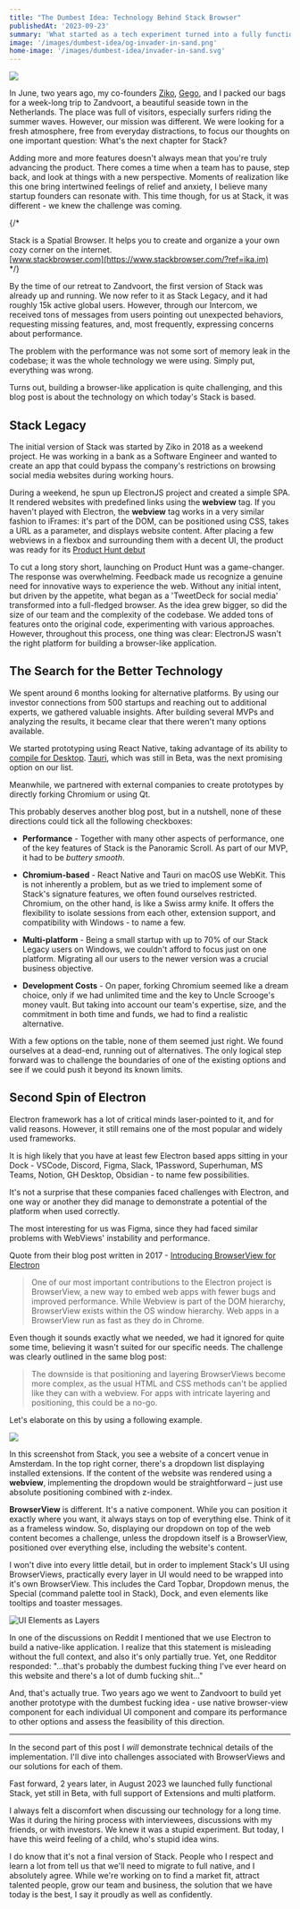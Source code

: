 ```yaml
---
title: "The Dumbest Idea: Technology Behind Stack Browser"
publishedAt: '2023-09-23'
summary: 'What started as a tech experiment turned into a fully functional browser. Here’s why we decided to use ElectronJS and how it became reality'
image: '/images/dumbest-idea/og-invader-in-sand.png'
home-image: '/images/dumbest-idea/invader-in-sand.svg'
---
```


![](/images/dumbest-idea/invader-in-sand-2.svg)

In June, two years ago, my co-founders [Ziko](https://twitter.com/zikosichi), [Gego](https://twitter.com/ShalvaGegia), and I packed our bags for a week-long trip to Zandvoort, a beautiful seaside town in the Netherlands. The place was full of visitors, especially surfers riding the summer waves. However, our mission was different. We were looking for a fresh atmosphere, free from everyday distractions, to focus our thoughts on one important question: What's the next chapter for Stack?

Adding more and more features doesn't always mean that you're truly advancing the product. There comes a time when a team has to pause, step back, and look at things with a new perspective. Moments of realization like this one bring intertwined feelings of relief and anxiety, I believe many startup founders can resonate with. This time though, for us at Stack, it was different - we knew the challenge was coming.

{/* <ASide>Stack is a Spatial Browser. It helps you to create and organize a your own cozy corner on the internet.\
[www.stackbrowser.com](https://www.stackbrowser.com/?ref=ika.im)</ASide> */}



By the time of our retreat to Zandvoort, the first version of Stack was already up and running. We now refer to it as Stack Legacy, and it had roughly 15k active global users. However, through our Intercom, we received tons of messages from users pointing out unexpected behaviors, requesting missing features, and, most frequently, expressing concerns about performance.

The problem with the performance was not some sort of memory leak in the codebase; it was the whole technology we were using. Simply put, everything was wrong.

Turns out, building a browser-like application is quite challenging, and this blog post is about the technology on which today's Stack is based.


## Stack Legacy

The initial version of Stack was started by Ziko in 2018 as a weekend project. He was working in a bank as a Software Engineer and wanted to create an app that could bypass the company's restrictions on browsing social media websites during working hours.

During a weekend, he spun up ElectronJS project and created a simple SPA. It rendered websites with predefined links using the **webview** tag. If you haven't played with Electron, the **webview** tag works in a very similar fashion to iFrames: it's part of the DOM, can be positioned using CSS, takes a URL as a parameter, and displays website content. After placing a few webviews in a flexbox and surrounding them with a decent UI, the product was ready for its [Product Hunt debut](https://www.producthunt.com/products/stack-6#stack-95f5bc8a-383f-407c-bc07-eb45df15eac9)


To cut a long story short, launching on Product Hunt was a game-changer. The response was overwhelming. Feedback made us recognize a genuine need for innovative ways to experience the web. Without any initial intent, but driven by the appetite, what began as a 'TweetDeck for social media' transformed into a full-fledged browser. As the idea grew bigger, so did the size of our team and the complexity of the codebase. We added tons of features onto the original code, experimenting with various approaches. However, throughout this process, one thing was clear: ElectronJS wasn't the right platform for building a browser-like application.


## The Search for the Better Technology

We spent around 6 months looking for alternative platforms. By using our investor connections from 500 startups and reaching out to additional experts, we gathered valuable insights. After building several MVPs and analyzing the results, it became clear that there weren't many options available.

We started prototyping using React Native, taking advantage of its ability to [compile for Desktop](https://github.com/microsoft/react-native-windows). [Tauri](https://tauri.app/), which was still in Beta, was the next promising option on our list.

Meanwhile, we partnered with external companies to create prototypes by directly forking Chromium or using Qt.

This probably deserves another blog post, but in a nutshell, none of these directions could tick all the following checkboxes:

- **Performance** - Together with many other aspects of performance, one of the key features of Stack is the Panoramic Scroll. As part of our MVP, it had to be _buttery smooth_.
    
- **Chromium-based** - React Native and Tauri on macOS use WebKit. This is not inherently a problem, but as we tried to implement some of Stack's signature features, we often found ourselves restricted. Chromium, on the other hand, is like a Swiss army knife. It offers the flexibility to isolate sessions from each other, extension support, and compatibility with Windows - to name a few.
    
- **Multi-platform** - Being a small startup with up to 70% of our Stack Legacy users on Windows, we couldn't afford to focus just on one platform. Migrating all our users to the newer version was a crucial business objective.
    
- **Development Costs** - On paper, forking Chromium seemed like a dream choice, only if we had unlimited time and the key to Uncle Scrooge's money vault. But taking into account our team's expertise, size, and the commitment in both time and funds, we had to find a realistic alternative.
    

 With a few options on the table, none of them seemed just right. We found ourselves at a dead-end, running out of alternatives. The only logical step forward was to challenge the boundaries of one of the existing options and see if we could push it beyond its known limits.


## Second Spin of Electron


Electron framework has a lot of critical minds laser-pointed to it, and for valid reasons. However, it still remains one of the most popular and widely used frameworks.

It is high likely that you have at least few Electron based apps sitting in your Dock - VSCode, Discord, Figma, Slack, 1Password, Superhuman, MS Teams, Notion, GH Desktop, Obsidian - to name few possibilities.

It's not a surprise that these companies faced challenges with Electron, and one way or another they did manage to demonstrate a potential of the platform when used correctly.

The most interesting for us was Figma, since they had faced similar problems with WebViews' instability and performance.

Quote from their blog post written in 2017 - [Introducing BrowserView for Electron](https://www.figma.com/blog/introducing-browserview-for-electron/)

> One of our most important contributions to the Electron project is BrowserView, a new way to embed web apps with fewer bugs and improved performance. While Webview is part of the DOM hierarchy, BrowserView exists within the OS window hierarchy. Web apps in a BrowserView run as fast as they do in Chrome.

Even though it sounds exactly what we needed, we had it ignored for quite some time, believing it wasn't suited for our specific needs. The challenge was clearly outlined in the same blog post:

> The downside is that positioning and layering BrowserViews become more complex, as the usual HTML and CSS methods can't be applied like they can with a webview. For apps with intricate layering and positioning, this could be a no-go.


Let's elaborate on this by using a following example.

![](/images/dumbest-idea/extensions-dropdown.png)


In this screenshot from Stack, you see a website of a concert venue in Amsterdam. In the top right corner, there's a dropdown list displaying installed extensions. If the content of the website was rendered using a **webview**, implementing the dropdown would be straightforward – just use absolute positioning combined with z-index.

**BrowserView** is different. It's a native component. While you can position it exactly where you want, it always stays on top of everything else. Think of it as a frameless window. So, displaying our dropdown on top of the web content becomes a challenge, unless the dropdown itself is a BrowserView, positioned over everything else, including the website's content.

I won't dive into every little detail, but in order to implement Stack's UI using BrowserViews, practically every layer in UI would need to be wrapped into it's own BrowserView. This includes the Card Topbar, Dropdown menus, the Special (command palette tool in Stack), Dock, and even elements like tooltips and toaster messages.

![UI Elements as Layers](/images/dumbest-idea/stack-layers.png)

In one of the discussions on Reddit I mentioned that we use Electron to build a native-like application. I realize that this statement is misleading without the full context, and also it's only partially true. Yet, one Redditor responded: "...that's probably the dumbest fucking thing I've ever heard on this website and there's a lot of dumb fucking shit..."

And, that's actually true. Two years ago we went to Zandvoort to build yet another prototype with the dumbest fucking idea - use native browser-view component for each individual UI component and compare its performance to other options and assess the feasibility of this direction.

- - -

In the second part of this post I *will* demonstrate technical details of the implementation. I'll dive into challenges associated with BrowserViews and our solutions for each of them.

Fast forward, 2 years later, in August 2023 we launched fully functional Stack, yet still in Beta, with full support of Extensions and multi platform. 

I always felt a discomfort when discussing our technology for a long time. Was it during the hiring process with interviewees, discussions with my friends, or with investors. We knew it was a stupid experiment. But today, I have this weird feeling of a child, who's stupid idea wins. 

I do know that it's not a final version of Stack. People who I respect and learn a lot from tell us that we'll need to migrate to full native, and I absolutely agree. While we're working on to find a market fit, attract talented people, grow our team and business, the solution that we have today is the best, I say it proudly as well as confidently. 